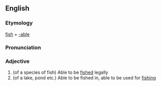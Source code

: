 ==English==

===Etymology===
[[fish]] + [[-able]]

===Pronunciation===
{{IPA|/fɪʃɘbɘl/}}

===Adjective===
{{en-adj}}

# (of a species of fish) Able to be [[fished]] legally
# (of a lake, pond etc.) Able to be fished in, able to be used for [[fishing]]